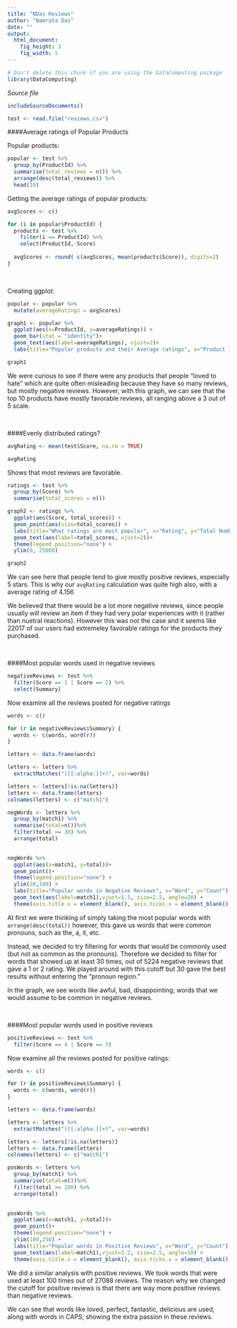 ```yaml
---
title: "NDas Reviews"
author: "Namrata Das"
date: ""
output: 
  html_document:
    fig_height: 3
    fig_width: 5
---
```

<!-- Don't edit in between this line and the one below -->
```r
# Don't delete this chunk if you are using the DataComputing package
library(DataComputing)
```
*Source file* 
```r
includeSourceDocuments()
```
<!-- Don't edit the material above this line -->

```r
test <- read.file("reviews.csv")
```


####Average ratings of Popular Products

Popular products:
```r
popular <- test %>%
  group_by(ProductId) %>%
  summarise(total_reviews = n()) %>%
  arrange(desc(total_reviews)) %>%
  head(10)
```

Getting the average ratings of popular products:
```r
avgScores <- c()

for (i in popular$ProductId) {
  products <- test %>%
    filter(i == ProductId) %>%
    select(ProductId, Score)
  
  avgScores <- round( c(avgScores, mean(products$Score)), digits=2)
}
```

<br>

Creating ggplot:

```r
popular <- popular %>%
  mutate(averageRatings = avgScores)

graph1 <- popular %>%
  ggplot(aes(x=ProductId, y=averageRatings)) +
  geom_bar(stat = "identity")+
  geom_text(aes(label=averageRatings), vjust=2)+
  labs(title="Popular products and their Average ratings", x="Product ID", y="Average Rating") + ylim(0, 5)

graph1
```

We were curious to see if there were any products that people "loved to hate" which are quite often misleading because they have so many reviews, but mostly negative reviews. However, with this graph, we can see that the top 10 products have mostly favorable reviews, all ranging above a 3 out of 5 scale.

<br>

####Evenly distributed ratings?

```r
avgRating <- mean(test$Score, na.rm = TRUE)

avgRating
```

Shows that most reviews are favorable.

```r
ratings <- test %>%
  group_by(Score) %>%
  summarise(total_scores = n())

graph2 <- ratings %>%
  ggplot(aes(Score, total_scores)) +
  geom_point(aes(size=total_scores)) +
  labs(title="What ratings are most popular", x="Rating", y="Total Number given") +
  geom_text(aes(label=total_scores, vjust=2))+
  theme(legend.position="none") +
  ylim(0, 25000)

graph2
```

We can see here that people tend to give mostly positive reviews, especially 5 stars. This is why our `avgRating` calculation was quite high also, with a average rating of 4.156

We believed that there would be a lot more negative reviews, since people usually will review an item if they had very polar experiences with it (rather than nuetral reactions). However this was not the case and it seems like 22017 of our users had extremeley favorable ratings for the products they purchased.

<br>

####Most popular words used in negative reviews

```r
negativeReviews <- test %>%
  filter(Score == 1 | Score == 2) %>%
  select(Summary)
```

Now examine all the reviews posted for negative ratings

```r
words <- c()

for (r in negativeReviews$Summary) {
  words <- c(words, word(r))
}

letters <- data.frame(words)

letters <- letters %>%
  extractMatches("([[:alpha:]]+)", var=words)

```

```r
letters <- letters[!is.na(letters)]
letters <- data.frame(letters)
colnames(letters) <- c("match1")
```

```r
negWords <- letters %>%
  group_by(match1) %>%
  summarise(total=n())%>%
  filter(total >= 30) %>%
  arrange(total)

  
negWords %>%
  ggplot(aes(x=match1, y=total))+
  geom_point()+
  theme(legend.position="none") +
  ylim(20,100) +
  labs(title="Popular words in Negative Reviews", x="Word", y="Count") +
  geom_text(aes(label=match1),vjust=1.5, size=2.5, angle=20) +
  theme(axis.title.x = element_blank(), axis.ticks.x = element_blank(), axis.text.x=element_blank())

```

At first we were thinking of simply taking the most popular words with `arrange(desc(total))` however, this gave us words that were common pronouns, such as the, a, it, etc.

Instead, we decided to try filtering for words that would be commonly used (but not as common as the pronouns). Therefore we decided to filter for words that showed up at least 30 times, out of 5224 negative reviews that gave a 1 or 2 rating. We played around with this cutoff but 30 gave the best results without entering the "pronoun region."

In the graph, we see words like awful, bad, disappointing; words that we would assume to be common in negative reviews.

<br>

####Most popular words used in positive reviews

```r
positiveReviews <- test %>%
  filter(Score == 4 | Score == 5)
```

Now examine all the reviews posted for positive ratings:

```r
words <- c()

for (r in positiveReviews$Summary) {
  words <- c(words, word(r))
}

letters <- data.frame(words)

letters <- letters %>%
  extractMatches("([[:alpha:]]+)", var=words)

```

```r
letters <- letters[!is.na(letters)]
letters <- data.frame(letters)
colnames(letters) <- c("match1")
```

```r
posWords <- letters %>%
  group_by(match1) %>%
  summarise(total=n())%>%
  filter(total >= 100) %>%
  arrange(total)

  
posWords %>%
  ggplot(aes(x=match1, y=total))+
  geom_point()+
  theme(legend.position="none") +
  ylim(100,250) +
  labs(title="Popular words in Positive Reviews", x="Word", y="Count") +
  geom_text(aes(label=match1),vjust=1.2, size=2.5, angle=10) +
  theme(axis.title.x = element_blank(), axis.ticks.x = element_blank(), axis.text.x=element_blank())

```

We did a similar analysis with positive reviews. We took words that were used at least 100 times out of 27088 reviews. The reason why we changed the cutoff for positive reviews is that there are way more positive reviews than negative reviews.

We can see that words like loved, perfect, fantastic, delicious are used, along with words in CAPS, showing the extra passion in these reviews.

